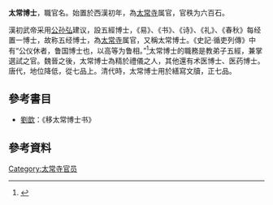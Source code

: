 '''太常博士'''，職官名。始置於西漢初年，為[[太常寺|太常寺]]属官，官秩为六百石。

漢初武帝采用[[公孙弘|公孙弘]]建议，設五經博士，《易》、《书》、《诗》、《礼》、《春秋》每经置一博士，故称五经博士，為[[太常寺|太常寺]]属官，又稱太常博士。《史記·循吏列傳》中有“公仪休者，鲁国博士也，以高等为鲁相。”<ref>{{Wikisource history|史記|119|循吏列傳}}</ref>太常博士的職務是教弟子五經，兼掌選試之官。魏晉之後，太常博士為精於禮儀之人，其他還有术医博士、医药博士。唐代，地位降低，從七品上。清代時，太常博士用於繕寫文牘，正七品。

==參考書目==
* [[劉歆|劉歆]]：《移太常博士书》
==參考資料==
{{Reflist|2}}

[[Category:太常寺官员|Category:太常寺官员]]
